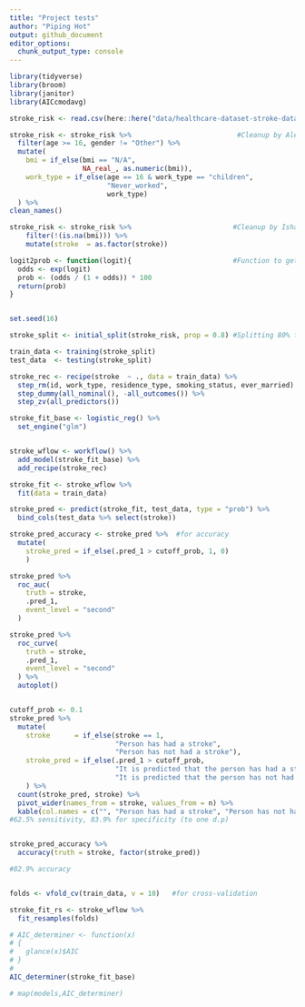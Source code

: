 ```yaml
---
title: "Project tests"
author: "Piping Hot"
output: github_document
editor_options: 
  chunk_output_type: console
---
```


```r
library(tidyverse)
library(broom)
library(janitor)
library(AICcmodavg)
```


```r
stroke_risk <- read.csv(here::here("data/healthcare-dataset-stroke-data.csv"))

stroke_risk <- stroke_risk %>%                          #Cleanup by Alex
  filter(age >= 16, gender != "Other") %>%
  mutate(
    bmi = if_else(bmi == "N/A", 
                  NA_real_, as.numeric(bmi)),
    work_type = if_else(age == 16 & work_type == "children", 
                        "Never_worked", 
                        work_type)
  ) %>%
clean_names()

stroke_risk <- stroke_risk %>%                         #Cleanup by Ishan
    filter(!(is.na(bmi))) %>%
    mutate(stroke  = as.factor(stroke)) 

logit2prob <- function(logit){                         #Function to get probability for a logsitic reg
  odds <- exp(logit)
  prob <- (odds / (1 + odds)) * 100
  return(prob)
}


set.seed(16)

stroke_split <- initial_split(stroke_risk, prop = 0.8) #Splitting 80% for training and 20% testing 

train_data <- training(stroke_split)
test_data  <- testing(stroke_split)

stroke_rec <- recipe(stroke  ~ ., data = train_data) %>%
  step_rm(id, work_type, residence_type, smoking_status, ever_married) %>%
  step_dummy(all_nominal(), -all_outcomes()) %>%
  step_zv(all_predictors())

stroke_fit_base <- logistic_reg() %>%
  set_engine("glm")


stroke_wflow <- workflow() %>%
  add_model(stroke_fit_base) %>%
  add_recipe(stroke_rec)

stroke_fit <- stroke_wflow %>%
  fit(data = train_data)

stroke_pred <- predict(stroke_fit, test_data, type = "prob") %>% 
  bind_cols(test_data %>% select(stroke))

stroke_pred_accuracy <- stroke_pred %>%  #for accuracy 
  mutate(
    stroke_pred = if_else(.pred_1 > cutoff_prob, 1, 0)
    )

stroke_pred %>%
  roc_auc(
    truth = stroke,
    .pred_1,
    event_level = "second"
  ) 

stroke_pred %>%
  roc_curve(
    truth = stroke,
    .pred_1,
    event_level = "second"
  ) %>%
  autoplot()


cutoff_prob <- 0.1
stroke_pred %>%
  mutate(
    stroke      = if_else(stroke == 1, 
                          "Person has had a stroke", 
                          "Person has not had a stroke"),
    stroke_pred = if_else(.pred_1 > cutoff_prob, 
                          "It is predicted that the person has had a stroke ", 
                          "It is predicted that the person has not had a stroke")
    ) %>%
  count(stroke_pred, stroke) %>%
  pivot_wider(names_from = stroke, values_from = n) %>%
  kable(col.names = c("", "Person has had a stroke", "Person has not had a stroke"))
#62.5% sensitivity, 83.9% for specificity (to one d.p)


stroke_pred_accuracy %>%                
  accuracy(truth = stroke, factor(stroke_pred))

#82.9% accuracy 


folds <- vfold_cv(train_data, v = 10)   #for cross-validation

stroke_fit_rs <- stroke_wflow %>%
  fit_resamples(folds)

# AIC_determiner <- function(x) 
# {
#   glance(x)$AIC 
# }
# 
AIC_determiner(stroke_fit_base)

# map(models,AIC_determiner)
```

